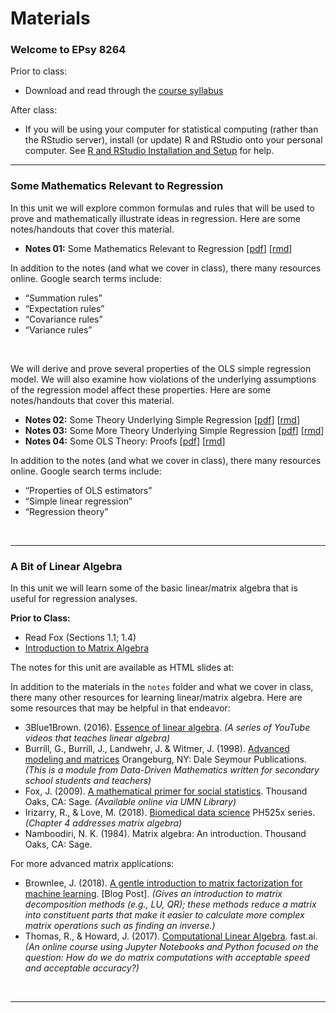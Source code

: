 # Materials


### Welcome to EPsy 8264

Prior to class:

- Download and read through the [course syllabus](https://github.com/zief0002/epsy-8251/raw/master/syllabus/f20-8264-syllabus.pdf)

After class:

- If you will be using your computer for statistical computing (rather than the RStudio server), install (or update) R and RStudio onto your personal computer. See [R and RStudio Installation and Setup](https://zief0002.github.io/toolkit/r-and-rstudio-installation-and-setup.html#r-and-rstudio-installation-and-setup) for help.

---

### Some Mathematics Relevant to Regression

In this unit we will explore common formulas and rules that will be used to prove and mathematically illustrate ideas in regression. Here are some notes/handouts that cover this material.

- **Notes 01:** Some Mathematics Relevant to Regression [[pdf](https://github.com/zief0002/epsy-8264/raw/master/notes/01-some-mathematics-relevant-to-regression.pdf)] [[rmd](https://github.com/zief0002/epsy-8264/raw/master/notes/01-some-mathematics-relevant-to-regression.Rmd)]

In addition to the notes (and what we cover in class), there many resources online. Google search terms include:

- "Summation rules"
- "Expectation rules"
- "Covariance rules"
- "Variance rules"





<br />

We will derive and prove several properties of the OLS simple regression model. We will also examine how violations of the underlying assumptions of the regression model affect these properties. Here are some notes/handouts that cover this material.

- **Notes 02:** Some Theory Underlying Simple Regression [[pdf](https://github.com/zief0002/epsy-8264/raw/master/notes/02-some-theory-underlying-simple-regression.pdf)] [[rmd](https://github.com/zief0002/epsy-8264/raw/master/notes/02-some-theory-underlying-simple-regression.Rmd)]
- **Notes 03:** Some More Theory Underlying Simple Regression [[pdf](https://github.com/zief0002/epsy-8264/raw/master/notes/03-some-more-theory-underlying-simple-regression.pdf)] [[rmd](https://github.com/zief0002/epsy-8264/raw/master/notes/03-some-more-theory-underlying-simple-regression.Rmd)]
- **Notes 04:** Some OLS Theory: Proofs [[pdf](https://github.com/zief0002/epsy-8264/raw/master/notes/04-supplementary-proofs.pdf)] [[rmd](https://github.com/zief0002/epsy-8264/raw/master/notes/04-supplementary-proofs.Rmd)]

In addition to the notes (and what we cover in class), there many resources online. Google search terms include:

- "Properties of OLS estimators"
- "Simple linear regression"
- "Regression theory"


<br />

---

### A Bit of Linear Algebra

In this unit we will learn some of the basic linear/matrix algebra that is useful for regression analyses. 

**Prior to Class:**

- Read Fox (Sections 1.1; 1.4)
- [Introduction to Matrix Algebra](http://zief0002.github.io/epsy-8264/misc/05-introduction-to-matrix-algebra.html)


The notes for this unit are available as HTML slides at:


In addition to the materials in the `notes` folder and what we cover in class, there many other resources for learning linear/matrix algebra. Here are some resources that may be helpful in that endeavor:

- 3Blue1Brown. (2016). [Essence of linear algebra](https://www.youtube.com/watch?v=kjBOesZCoqc&list=PLZHQObOWTQDPD3MizzM2xVFitgF8hE_ab). *(A series of YouTube videos that teaches linear algebra)*
- Burrill, G., Burrill, J., Landwehr, J. & Witmer, J. (1998). [Advanced modeling and matrices](http://www.amstat.org/asa/files/pdfs/ddmseries/AdvancedModelingandMatrices--TeachersEdition.pdf) Orangeburg, NY: Dale Seymour Publications. *(This is a module from Data-Driven Mathematics written for secondary school students and teachers)*
- Fox, J. (2009). [A mathematical primer for social statistics](https://primo.lib.umn.edu/primo-explore/fulldisplay?docid=UMN_ALMA21325943720001701&context=L&vid=TWINCITIES&search_scope=mncat_discovery&tab=article_discovery&lang=en_US). Thousand Oaks, CA: Sage. *(Available online via UMN Library)*
- Irizarry, R., & Love, M. (2018). [Biomedical data science](http://genomicsclass.github.io/book/) PH525x series. *(Chapter 4 addresses matrix algebra)*
- Namboodiri, N. K. (1984). Matrix algebra: An introduction. Thousand Oaks, CA: Sage.

For more advanced matrix applications:

- Brownlee, J. (2018). [A gentle introduction to matrix factorization for machine learning](https://machinelearningmastery.com/introduction-to-matrix-decompositions-for-machine-learning/). [Blog Post]. *(Gives an introduction to matrix decomposition methods (e.g., LU, QR); these methods reduce a matrix into constituent parts that make it easier to calculate more complex matrix operations such as finding an inverse.)*
- Thomas, R., & Howard, J. (2017). [Computational Linear Algebra](http://www.fast.ai/2017/07/17/num-lin-alg/). fast.ai. *(An online course using Jupyter Notebooks and Python focused on the question: How do we do matrix computations with acceptable speed and acceptable accuracy?)*

<br />

---
